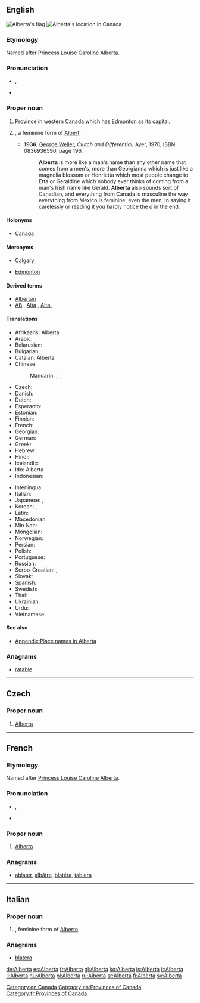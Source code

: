 ==English==
{{wikipedia}}
[[Image:Flag of Alberta.svg|thumb|Alberta's flag]]
[[Image:AB-Canada-province.png|thumb|Alberta's location in Canada]]

===Etymology===
Named after [[w:Princess Louise, Duchess of Argyll|Princess Louise Caroline Alberta]].

===Pronunciation===
* {{a|UK}} {{IPA|/ˌælˈbɜː(ɹ).tə/}}, {{X-SAMPA|/%{l%b3:(r).t@/}}
* {{audio|en-ca-Alberta.ogg|Audio (CA)}}

===Proper noun===
{{en-proper noun}}

# [[province|Province]] in western [[Canada]] which has [[Edmonton]] as its capital.
# {{given name|female|from=Germanic}}, a feminine form of [[Albert]].
#* '''1936''', [[w:George Weller|George Weller]], ''Clutch and Differential'', Ayer, 1970, ISBN 0836936590, page 196,
#*: '''Alberta''' is more like a man's name than any other name that comes from a men's, more than Georgianna which is just like a magnolia blossom or Henrietta which most people change to Etta or Geraldine which nobody ever thinks of coming from a man's Irish name like Gerald. '''Alberta''' also sounds sort of Canadian, and everything from Canada is masculine the way everything from Mexico is feminine, even the men. In saying it carelessly or reading it you hardly notice the ''a'' in the end.

====Holonyms====
* {{sense|province}} [[Canada]]

====Meronyms====
* {{sense|province}} [[Calgary]]
* {{sense|province}} [[Edmonton]]

====Derived terms====
* [[Albertan]]
* [[AB]] , [[Alta]] , [[Alta.]] {{qualifier|abbreviation}}

====Translations====
{{trans-top|province}}
* Afrikaans: Alberta
* Arabic: {{t-|ar|ألبرتا|f|tr='albirta}}
* Belarusian: {{t-|be|Альберта|f|tr=Al'bérta}}
* Bulgarian: {{t-|bg|Алберта|f|tr=Albérta}}
* Catalan: Alberta
* Chinese:
*: Mandarin: {{t|cmn|艾伯塔|tr=Àibótǎ|sc=Hani}};  {{qualifier|Taiwan}} {{t|cmn|亞伯達|sc=Hani}},  {{t|cmn|亚伯达|tr=Yàbódá|sc=Hani}}
* Czech: {{t-|cs|Alberta|f}}
* Danish: {{t-|da|Alberta}}
* Dutch: {{t-|nl|Alberta}}
* Esperanto: {{t-|eo|Alberto}}
* Estonian: {{t-|et|Alberta}}
* Finnish: {{t+|fi|Alberta}}
* French: {{t+|fr|Alberta|f}}
* Georgian: {{t-|ka|ალბერტა|tr=alberta|sc=Geor}}
* German: {{t+|de|Alberta|n}}
* Greek: {{t-|el|Αλμπέρτα|f|tr=Albérta}}
* Hebrew: {{t-|he|אלברטה}}
* Hindi: {{t-|hi|अलबर्टा|tr=albarṭā}}
* Icelandic: {{t+|is|Alberta}}
* Ido: Alberta
* Indonesian: {{t-|id|Alberta}}
{{trans-mid}}
* Interlingua: {{t-|ia|Alberta}}
* Italian: {{t+|it|Alberta|f}}
* Japanese: {{t-|ja|アルバータ|tr=Arubāta}},  {{t-|ja|アルバータ州|tr=Arubāta-shū}}
* Korean: {{t-|ko|앨버타|tr=Aelbeota|sc=Hang}},  {{t-|ko|앨버타 주|tr=Aelbeota ju|sc=Hang}}
* Latin: {{t-|la|Alberta}}
* Macedonian: {{t-|mk|Алберта|f|tr=Albérta}}
* Min Nan: {{t-|nan|Alberta}}
* Mongolian: {{t-|mn|Альберта|tr=Al'bérta|sc=Cyrl}}
* Norwegian: {{t-|no|Alberta}}
* Persian: {{t-|fa|آلبرتا}}
* Polish: {{t+|pl|Alberta|f}}
* Portuguese: {{t-|pt|Alberta}}
* Russian: {{t+|ru|Альберта|f|tr=Al'bérta}}
* Serbo-Croatian: {{t-|sh|Алберта|f|sc=Cyrl}},  {{t-|sh|Alberta|f}}
* Slovak: {{t-|sk|Alberta|f}}
* Spanish: {{t-|es|Alberta|f}}
* Swedish: {{t+|sv|Alberta}}
* Thai: {{t-|th|รัฐแอลเบอร์ตา}}
* Ukrainian: {{t-|uk|Альберта|f|tr=Al'bérta}}
* Urdu: {{t-|ur|البرٹا|tr=albarṭā}}
* Vietnamese: {{t-|vi|Alberta}}
{{trans-bottom}}

====See also====
* [[Appendix:Place names in Alberta]]

===Anagrams===
* [[ratable#English|ratable]]

[[Category:en:Canada]]
[[Category:en:Provinces of Canada]]

----

==Czech==

===Proper noun===
{{cs-proper noun|g=f}}

# [[#English|Alberta]]

----

==French==

===Etymology===
Named after [[w:Princess Louise, Duchess of Argyll|Princess Louise Caroline Alberta]].

===Pronunciation===
* {{IPA|/al.bɛʁ.ta/|lang=fr}}, {{X-SAMPA|/al.bER.ta/}}
* {{rhymes|a|lang=fr}}

===Proper noun===
{{fr-proper noun|f}}

# [[#English|Alberta]]

===Anagrams===
* [[ablater#French|ablater]], [[albâtre#French|albâtre]], [[blatéra#French|blatéra]], [[tablera#French|tablera]]

[[Category:fr:Provinces of Canada]]

----

==Italian==

===Proper noun===
{{it-proper noun|g=f}}

# {{given name|female|lang=it}}, feminine form of [[Alberto]].

===Anagrams===
* [[blatera#Italian|blatera]]

[[de:Alberta]]
[[es:Alberta]]
[[fr:Alberta]]
[[gl:Alberta]]
[[ko:Alberta]]
[[is:Alberta]]
[[it:Alberta]]
[[li:Alberta]]
[[hu:Alberta]]
[[pl:Alberta]]
[[ru:Alberta]]
[[sr:Alberta]]
[[fi:Alberta]]
[[sv:Alberta]]